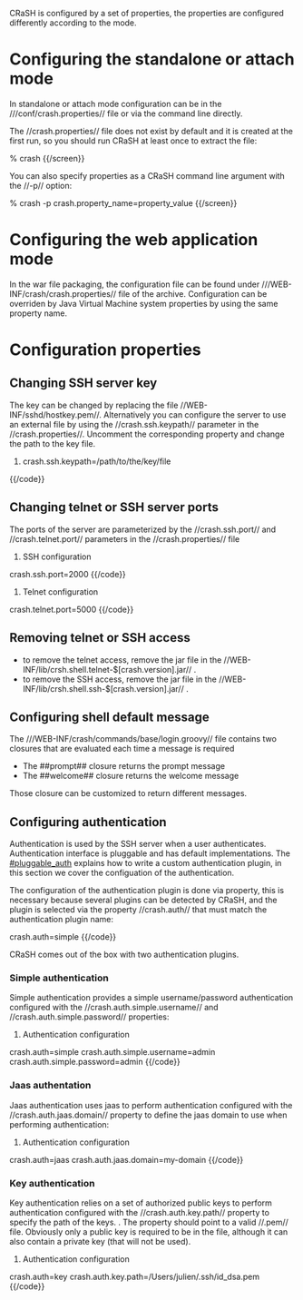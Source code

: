 CRaSH is configured by a set of properties, the properties are configured differently according to the mode.

= Configuring the standalone or attach mode =

In standalone or attach mode configuration can be in the ///conf/crash.properties// file or via the command line directly.

The //crash.properties// file does not exist by default and it is created at the first run, so you should run CRaSH
at least once to extract the file:

{{screen}}
% crash
{{/screen}}

You can also specify properties as a CRaSH command line argument with the //-p// option:

{{screen}}
% crash -p crash.property_name=property_value
{{/screen}}

= Configuring the web application mode =

In the war file packaging, the configuration file can be found under ///WEB-INF/crash/crash.properties// file of the archive.
Configuration can be overriden by Java Virtual Machine system properties by using the same property name.

= Configuration properties =

== Changing SSH server key ==

The key can be changed by replacing the file //WEB-INF/sshd/hostkey.pem//. Alternatively you can configure the server
to use an external file by using the //crash.ssh.keypath// parameter in the //crash.properties//. Uncomment the corresponding
property and change the path to the key file.

{{code}}
#crash.ssh.keypath=/path/to/the/key/file
{{/code}}

== Changing telnet or SSH server ports ==

The ports of the server are parameterized by the //crash.ssh.port// and //crash.telnet.port// parameters in the //crash.properties// file

{{code}}
# SSH configuration
crash.ssh.port=2000
{{/code}}

{{code}}
# Telnet configuration
crash.telnet.port=5000
{{/code}}

== Removing telnet or SSH access ==

* to remove the telnet access, remove the jar file in the //WEB-INF/lib/crsh.shell.telnet-$[crash.version].jar// .
* to remove the SSH access, remove the jar file in the //WEB-INF/lib/crsh.shell.ssh-$[crash.version].jar// .

== Configuring shell default message ==

The ///WEB-INF/crash/commands/base/login.groovy// file contains two closures that are evaluated each time a message is required

* The ##prompt## closure returns the prompt message
* The ##welcome## closure returns the welcome message

Those closure can be customized to return different messages.

== Configuring authentication ==

Authentication is used by the SSH server when a user authenticates. Authentication interface is pluggable and has default
implementations. The [[#pluggable_auth]] explains how to write a custom authentication plugin, in this section we cover the
configuation of the authentication.

The configuration of the authentication plugin is done via property, this is necessary because several plugins can be detected
by CRaSH, and the plugin is selected via the property //crash.auth// that must match the authentication plugin name:

{{code}}
crash.auth=simple
{{/code}}

CRaSH comes out of the box with two authentication plugins.

=== Simple authentication ===

Simple authentication provides a simple username/password authentication configured with the //crash.auth.simple.username// and
//crash.auth.simple.password// properties:

{{code}}
# Authentication configuration
crash.auth=simple
crash.auth.simple.username=admin
crash.auth.simple.password=admin
{{/code}}

=== Jaas authentation ===

Jaas authentication uses jaas to perform authentication configured with the //crash.auth.jaas.domain// property to define the
jaas domain to use when performing authentication:

{{code}}
# Authentication configuration
crash.auth=jaas
crash.auth.jaas.domain=my-domain
{{/code}}

=== Key authentication ===

Key authentication relies on a set of authorized public keys to perform authentication configured with the
//crash.auth.key.path// property to specify the path of the keys. . The property should point to a valid //.pem// file.
Obviously only a public key is required to be in the file, although it can also contain a private key (that will not be used).

{{code}}
# Authentication configuration
crash.auth=key
crash.auth.key.path=/Users/julien/.ssh/id_dsa.pem
{{/code}}
